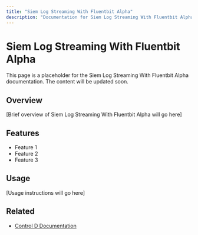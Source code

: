 ```yaml
---
title: "Siem Log Streaming With Fluentbit Alpha"
description: "Documentation for Siem Log Streaming With Fluentbit Alpha"
---
```


# Siem Log Streaming With Fluentbit Alpha

This page is a placeholder for the Siem Log Streaming With Fluentbit Alpha documentation. The content will be updated soon.

## Overview

[Brief overview of Siem Log Streaming With Fluentbit Alpha will go here]

## Features

- Feature 1
- Feature 2
- Feature 3

## Usage

[Usage instructions will go here]

## Related

- [Control D Documentation](https://docs.controld.com/)
